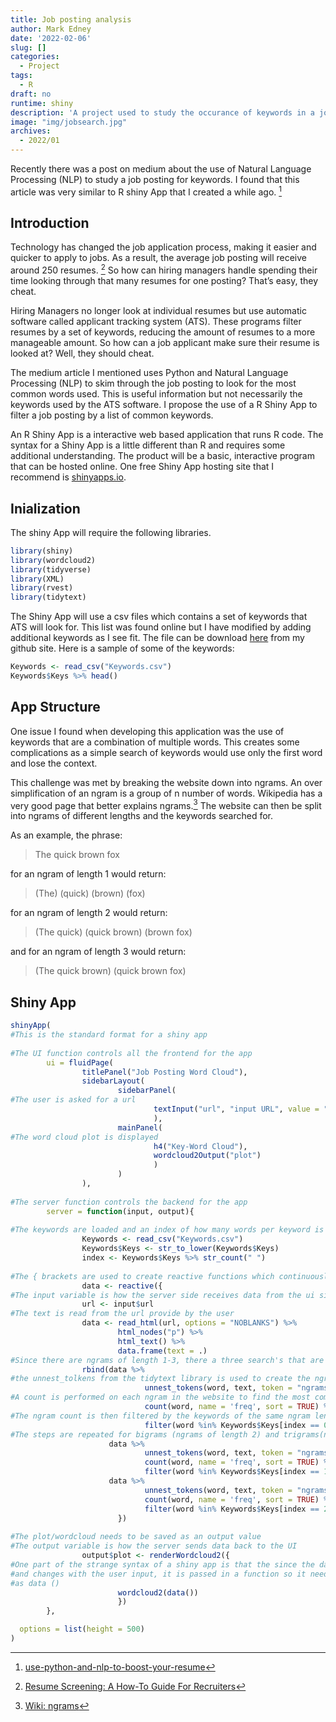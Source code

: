 ```yaml
---
title: Job posting analysis
author: Mark Edney
date: '2022-02-06'
slug: []
categories:
  - Project
tags:
  - R
draft: no
runtime: shiny
description: 'A project used to study the occurance of keywords in a job posting.'
image: "img/jobsearch.jpg"
archives:
  - 2022/01
---
```


Recently there was a post on medium about the use of Natural Language Processing (NLP) 
to study a job posting for keywords. I found that this article was very similar to 
R shiny App that I created a while ago. [^1]


## Introduction

Technology has changed the job application process, making it easier and quicker to
apply to jobs. As a result, the average job posting will receive around 250 resumes.
[^2] So how can hiring managers handle spending their time looking through that 
many resumes for one posting? That's easy, they cheat. 

Hiring Managers no longer look at individual resumes but use automatic software called
applicant tracking system (ATS). These programs filter resumes by a set of keywords, 
reducing the amount of resumes to a more manageable amount. So how can a job applicant 
make sure their resume is looked at? Well, they should cheat.

The medium article I mentioned uses Python and Natural Language Processing (NLP)
to skim through the job posting to look for the most common words used. This is useful 
information but not necessarily the keywords used by the ATS software. I propose the 
use of a R Shiny App to filter a job posting by a list of common keywords.

An R Shiny App is a interactive web based application that runs R code. The syntax 
for a Shiny App is a little different than R and requires some additional understanding. 
The product will be a basic, interactive program that can be hosted online. One free
Shiny App hosting site that I recommend is [shinyapps.io](https://www.shinyapps.io).

## Inialization
The shiny App will require the following libraries. 

```r
library(shiny)
library(wordcloud2)
library(tidyverse)
library(XML)
library(rvest)
library(tidytext)
```

The Shiny App will use a csv files which contains a set of keywords that ATS will 
look for. This list was found online but I have modified by adding additional 
keywords as I see fit. The file can be download [here](https://github.com/mark-edney/Resumes/blob/master/Word_Cloud/Keywords.csv) from my github site. Here
is a sample of some of the keywords:

```r
Keywords <- read_csv("Keywords.csv") 
Keywords$Keys %>% head()
```
## App Structure

One issue I found when developing this application was the use of keywords that are
a combination of multiple words. This creates some complications as a simple search
of keywords would use only the first word and lose the context. 

This challenge was met by breaking the website down into ngrams. An over simplification 
of an ngram is a group of n number of words. Wikipedia has a very good page that
better explains ngrams.[^3] The website can then be split into ngrams of different
lengths and the keywords searched for. 

As an example, the phrase:

> The quick brown fox

for an ngram of length 1 would return:

> (The) (quick) (brown) (fox)

for an ngram of length 2 would return:

> (The quick) (quick brown) (brown fox)

and for an ngram of length 3 would return:

> (The quick brown) (quick brown fox)


## Shiny App

```r
shinyApp(
#This is the standard format for a shiny app
        
#The UI function controls all the frontend for the app
        ui = fluidPage(
                titlePanel("Job Posting Word Cloud"),
                sidebarLayout(
                        sidebarPanel(
#The user is asked for a url
                                textInput("url", "input URL", value = "https://www.google.com/")
                                ),
                        mainPanel(
#The word cloud plot is displayed
                                h4("Key-Word Cloud"),
                                wordcloud2Output("plot")
                                )
                        )
                ),
        
#The server function controls the backend for the app
        server = function(input, output){
                
#The keywords are loaded and an index of how many words per keyword is created
                Keywords <- read_csv("Keywords.csv")
                Keywords$Keys <- str_to_lower(Keywords$Keys) 
                index <- Keywords$Keys %>% str_count(" ")
                
#The { brackets are used to create reactive functions which continuously run 
                data <- reactive({
#The input variable is how the server side receives data from the ui side
                url <- input$url
#The text is read from the url provide by the user
                data <- read_html(url, options = "NOBLANKS") %>%
                        html_nodes("p") %>%
                        html_text() %>%
                        data.frame(text = .)
#Since there are ngrams of length 1-3, there a three search's that are concatenated together
                rbind(data %>%
#the unnest_tolkens from the tidytext library is used to create the ngrams
                              unnest_tokens(word, text, token = "ngrams", n= 1) %>%
#A count is performed on each ngram in the website to find the most common ngrams 
                              count(word, name = 'freq', sort = TRUE) %>%
#The ngram count is then filtered by the keywords of the same ngram length
                              filter(word %in% Keywords$Keys[index == 0]),
#The steps are repeated for bigrams (ngrams of length 2) and trigrams(ngrams of length 3)
                      data %>%
                              unnest_tokens(word, text, token = "ngrams", n= 2) %>%
                              count(word, name = 'freq', sort = TRUE) %>%
                              filter(word %in% Keywords$Keys[index == 1]),
                      data %>%
                              unnest_tokens(word, text, token = "ngrams", n= 3) %>%
                              count(word, name = 'freq', sort = TRUE) %>%
                              filter(word %in% Keywords$Keys[index == 2]))
                        })
                
#The plot/wordcloud needs to be saved as an output value
#The output variable is how the server sends data back to the UI
                output$plot <- renderWordcloud2({
#One part of the strange syntax of a shiny app is that the since the data is reactive
#and changes with the user input, it is passed in a function so it needs to be called
#as data ()
                        wordcloud2(data())
                        })
        },

  options = list(height = 500)
)
```

[^1]:[use-python-and-nlp-to-boost-your-resume](https://medium.com/data-marketing-philosophy/use-python-and-nlp-to-boost-your-resume-e4691a58bcc9)
[^2]:[Resume Screening: A How-To Guide For Recruiters](https://ideal.com/resume-screening/)
[^3]:[Wiki: ngrams](https://en.wikipedia.org/wiki/N-gram)